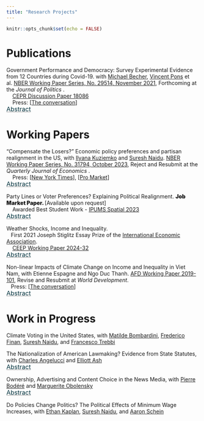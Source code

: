 ```yaml
---
title: "Research Projects"
---
```


```r
knitr::opts_chunk$set(echo = FALSE)
```

# Publications 

Government Performance and Democracy: Survey Experimental Evidence from 12 Countries during Covid-19. with [Michael Becher](https://www.ie.edu/university/about/faculty/michael-becher/), [Vincent Pons](https://www.vincentpons.org) et al. [NBER Working Paper Series, No. 29514, November 2021](
https://www.nber.org/system/files/working_papers/w29514/w29514.pdf), Forthcoming at the <em>Journal of Politics</em> .   <br />
&nbsp;&nbsp;&nbsp;  [CEPR Discussion Paper 18086](https://cepr.org/publications/dp18086)  <br />
&nbsp;&nbsp;&nbsp; Press: [[The conversation](https://theconversation.com/es-la-democracia-el-chivo-expiatorio-de-la-pandemia-174253)]

<p style="margin-top: -15px">
    <button class="abstract-btn">Abstract</button>
</p>
<div class="abstract-content">
Crises of the magnitude of the Covid-19 pandemic may plausibly affect deep-seated attitudes of a large fraction of citizens. In particular, outcome-oriented theories imply that leaders' performance in response to such adverse events shapes people’s views about the government and about democracy. To assess these causal linkages empirically, we use a pre-registered survbey experiment covering 12 countries and 22,500 respondents during the pandemic. Our design enables us to leverage exogenous variation in evaluations of policies and leaders with an instrumental variables strategy. We find that people use information on both health and economic performance when evaluating the government. In turn, dissatisfaction with the government decreases satisfaction with how democracy works, but it does not increase support for non-democratic alternatives. The results suggests that comparatively bad government performance mainly spurs internal critiques of democracy. 
</div>

# Working Papers
 “Compensate the Losers?” Economic policy preferences and partisan realignment in the US, with [Ilyana Kuziemko](https://kuziemko.scholar.princeton.edu) and [Suresh Naidu](https://sites.santafe.edu/~snaidu/). [NBER Working Paper Series, No. 31794, October 2023](https://www.nber.org/system/files/working_papers/w31794/w31794.pdf), Reject and Resubmit at the <em>Quarterly Journal of Economics</em> .   <br />
 &nbsp;&nbsp;&nbsp; Press: [[New York Times](https://www.nytimes.com/2023/11/06/opinion/democratic-party-inequality-biden.html?unlocked_article_code=1.8Uw.rkMU.dGuSoKAyAPBx&smid=url-share)],
 [[Pro Market](https://www.promarket.org/2024/02/26/how-the-democratic-party-lost-less-educated-voters/)]
 
<p style="margin-top: -15px">
    <button class="abstract-btn">Abstract</button>
</p>
<div class="abstract-content">
We argue that the Democratic Party’s evolution on economic policy helps explain partisan realignment by education. We show that less-educated Americans differentially demand “predistribution” policies (e.g., a federal jobs guarantee, higher minimum wages, protectionism, and stronger unions), while more-educated Americans differentially favor redistribution (taxes and transfers). This educational gradient in policy preferences has been largely unchanged since the 1940s. We then show the Democrats’ supply of predistribution has declined since the 1970s. We tie this decline to the rise of a self-described "New Democrat" party faction who court more educated voters and are explicitly skeptical of predistribution. Consistent with this faction’s growing influence, we document the significant growth of donations from highly educated donors, especially from out-of-district, who play an increasingly important role in Democratic (especially ``New Democrat'') primary campaigns relative to Republican primaries. In response to these within-party changes in power, less-educated Americans began to leave the Democratic Party in the 1970s, after decades of serving as the party’s base. Roughly half of the total shift can be explained by their changing views of the parties’ economic policies. We also show that in the crucial transition period of the 1970s and 1980s, New Democrat-aligned candidates draw disproportionately from more-educated voters in both survey questions and actual Congressional elections.
</div>
 

Party Lines or Voter Preferences? Explaining Political Realignment. <span style="font-weight: 900 !important; font-size: 1em;"> Job Market Paper. </span> [Available upon request]   <br />
&nbsp;&nbsp;&nbsp; Awarded Best Student Work - [IPUMS Spatial 2023 ](https://www.ipums.org/impact/ipums-research-award?utm_source=IPUMS+Emails&utm_campaign=1d9161f8c5-EMAIL_CAMPAIGN_2019_05_31_07_13_COPY_01&utm_medium=email&utm_term=0_a679127ff0-1d9161f8c5-21864473)

<p style="margin-top: -15px">
    <button class="abstract-btn">Abstract</button>
</p>
<div class="abstract-content">
This paper addresses how to disentangle demand factors (voters) from supply factors (politicians) in shaping political outcomes, focusing on the recent realignment of blue-collar voters away from left-wing parties. I develop a multidimensional political equilibrium model to evaluate the roles of demand- and supply-side factors in the U.S. educational realignment between 2000 and 2020. On the supply side, I estimate candidate positioning using a multimodal text-and-survey model from campaign websites, finding that candidate polarization on cultural issues has been twice as large as on economic issues. On the demand side, I build a new panel of precinct-level election results and identify voter preferences from congressional district border discontinuities. Using a model of political competition where candidates balance electability against compliance with the party line, I show that House candidates' ability to adapt their positions to their constituents has been divided by three. The paper shows that realignment is driven mainly by changes in party positioning — particularly parties' stronger polarization on cultural than economic issues — rather than by shifts in voter preferences. Finally, I simulate support for introducing an environmental dimension, revealing that progressive environmental policies with economic measures would attract more support from less-educated voters than those focused on cultural aspects.
</div>


 
Weather Shocks, Income and Inequality.  <br />
&nbsp;&nbsp;&nbsp;First 2021 Joseph Stiglitz Essay Prize of the [International Economic Association](https://www.iea-world.org). <br />
&nbsp;&nbsp;&nbsp; [CEEP Working Paper 2024-32](https://ceep.columbia.edu/sites/default/files/content/papers/n32.pdf) 

<p style="margin-top: -15px">
    <button class="abstract-btn">Abstract</button>
</p>
<div class="abstract-content">
Most of the attention brought towards the uneven economic effects of climate change has been devoted to inequality between countries. This paper investigates how weather shocks affect income and inequality within a country. We measure the non-linear economic effects of weather shocks on the average level of income and the distribution of income in France combining French fiscal data with historical weather data from meteorological stations. Allowing for non-linear effects of weather, we are able to compute the marginal effect of weather shocks on income and inequality.
We find that days with an average temperature above 15 &deg; C start to have a detrimental effect on average income, with most significant effects located at the top of the distribution; an additional day above 30  &deg; C reduces the average household yearly income by 0.1%. This loss is equivalent to 34% of the average daily contribution to yearly income. I show that weather shocks increase within-country inequality in two distinct ways. Weather shocks increase between-areas inequality as poorer municipalities are more exposed to weather shocks than richer ones. In addition, these shocks also increase within-area inequality by hitting more hardly the lowest income deciles within each municipality. An additional day above 30  &deg; C increases the within-municipality D9/D1 inter-deciles ratio by 1.4 percentage point. 
We then use a Regional Climate Model to predict potential effects of global warming. Under business as usual scenarios, these effects would be equivalent to a yearly reduction in national income by 1 percentage point over the medium run and 2 percentage points for the last decades of the century, due to additional warm days. Finally, using Randomized Inference, we are able to assess the reliability of the results, controlling for any spurious spatial correlations.
</div>


Non-linear Impacts of Climate Change on Income and Inequality in Viet Nam, with Etienne Espagne and Ngo Duc Thanh. [AFD Working Paper 2019-101](https://www.afd.fr/en/ressources/non-linear-impacts-climate-change-income-and-inequality-vietnam), Revise and Resubmit at <em>World Development</em>.  <br />
&nbsp;&nbsp;&nbsp;Press: [[The conversation](https://theconversation.com/inegalites-face-au-changement-climatique-la-balle-est-dans-le-camp-des-plus-riches-116616)]

<p style="margin-top: -15px">
    <button class="abstract-btn">Abstract</button>
</p>
<div class="abstract-content">
This paper measures the marginal impact of climate variability on Vietnamese households’ income. We combine survey data from the Viet Nam Household Living Standard Survey (VHLSS) database with daily climate data from the Climate Prediction Center to estimate the response function of Vietnamese households’ revenues to past climate variability. We focus on the non-linearity of the response and notably on the impacts of extremely warm days. We find that on average an additional day above 33°C is associated with a decrease of the yearly income by 1.3%. This strong effect is not specific to the agricultural sector. It is highest for the lowest deciles of the revenue distribution. Using projection scenarios under the Representation Concentration Pathways (RCP) 8.5 and 4.5, we find an estimated impact of global warming of up to 100% of households’ revenues in 2090 in some regions (Northern region and the Red River Delta area) under RCP8.5. These strong negative impacts are also likely to be specifically concentrated on poor households and to increase revenue inequalities.</div>


# Work in Progress
Climate Voting in the United States, with [Matilde Bombardini](https://matildebombardini.github.io), [Frederico Finan](https://eml.berkeley.edu//~ffinan/), [Suresh Naidu](https://sites.santafe.edu/~snaidu/), and [Francesco Trebbi](https://ftrebbi.com)


The Nationalization of American Lawmaking? Evidence from State Statutes, with [Charles Angelucci](https://sites.google.com/site/charlesangelucci/) and [Elliott Ash](https://elliottash.com)

<p style="margin-top: -15px">
    <button class="abstract-btn">Abstract</button>
</p>
<div class="abstract-content">
This paper analyzes the adoption and diffusion of legislation enacted by U.S. States since 1800. We use a large language model to extract and summarize the policy content of 2.5 million statutes, from which we construct measures of similarity and diffusion. We find that states with greater geographic, economic and political similarity implement more similar policies. Consistent with an important component for local preferences in state policies on social issues, the social policy preferences of state residents (but not economic policy preferences) are increasingly determinative of enacted policies. Consistent with increasing nationalization of economic policies, federal legislative texts have become increasingly influential on state legislative texts in laws about the economy. State legislatures with similar partisan compositions used to produce more alike legislation, but that similarity in legislative texts has decreased recently despite continued partisan alignment across those legislatures. Lastly, we classify all policies into 2,048 clusters and document patterns of innovation and diffusion of these policies.
</div>


Ownership, Advertising and Content Choice in the News Media, with [Pierre Bodéré](https://pierrebodere.github.io) and [Marguerite Obolensky](http://margueriteobolensky.github.io/)<br>

<p style="margin-top: -15px">
    <button class="abstract-btn">Abstract</button>
</p>
<div class="abstract-content">
The rise in political polarization over the recent years has fostered scrutiny of the structure of the news industry’ s influence on political outcomes. How should policymakers regulate news producers when they value news diversity and large publishers shape the ideological landscape? To answer this question, we develop an empirical model of competition for readership and advertisers between news producers. We recover the topic content and ideological positions of 200 major U.S. daily newspapers using recent advances in Natural Language Processing on millions of published articles. We find that over the period 2007-2017, the median newspaper in our sample got closer to the ideology of the Democratic party. Second, we embed these topics and ideal points in a demand model for differentiated products with heterogeneous readers. Our model shows that rich readers lean democrat and consume more news about social and political questions while the elderly are more conservative and care more about local news. Using the estimated demand model and data on advertising contracts and readership, we can recover the cost of producing each type of content. Given this model of news supply, we intend to use our framework to provide recommendations on antitrust rules weighing both consumer welfare and ideological diversity.
</div>

Do Policies Change Politics? The Political Effects of Minimum Wage Increases, with [Ethan Kaplan](https://www.econ.umd.edu/facultyprofile/kaplan/ethan), [Suresh Naidu](https://sites.santafe.edu/~snaidu/), and [Aaron Schein](https://www.aaronschein.com)<br>



<style>
/* Style the abstract button to look like a hyperlink */
.abstract-btn {
    color: rgba(0, 49, 60, 1); /* Default hyperlink color */
    cursor: pointer; /* Pointer/hand icon */
    text-decoration: underline !important; /* Underline text */
    font-size: 16px; /* Font size */
    background: none; /* No background */
    border: none; /* No border */
    padding: 0; /* No padding */
    font-family: inherit; /* Inherit font settings */
    display: inline-block; /* Add this line */
    text-decoration-style: solid !important; /* Set underline style */
    text-decoration-color: rgba(150, 150, 150, 1) !important; /* Light grey color for underline */
}


/* Change text color on hover */
.abstract-btn:hover {
    color: rgba(0, 49, 60, 0.4); /* Hover color */
    text-decoration: underline; /* Ensure underline on hover */
}

/* Style the abstract content */
.abstract-content {
    margin-top: 10px; /* Some space above the abstract content */
    padding: 10px; /* Some padding */
    border: none; /* Remove border */
    background-color: transparent; /* Remove background color */
    font-size: 14px; /* Adjust the font size to your preference */
    display: none; /* Hide the abstract content initially */
    text-align: justify; /* Justify the text */
}
</style>
<script>
document.addEventListener('DOMContentLoaded', function() {
    var buttons = document.querySelectorAll('.abstract-btn');
    buttons.forEach(function(button) {
        button.addEventListener('click', function() {
            var abstract = button.parentElement.nextElementSibling;
            if (abstract.style.display === 'none' || abstract.style.display === '') {
                abstract.style.display = 'block';
            } else {
                abstract.style.display = 'none';
            }
        });
    });
});
</script>
